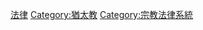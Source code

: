 {{Commons category|Halakhah}}
{{Cat main|哈拉卡}}

[[Category:猶太文化|法律]]
[[Category:猶太教|Category:猶太教]]
[[Category:宗教法律系統|Category:宗教法律系統]]